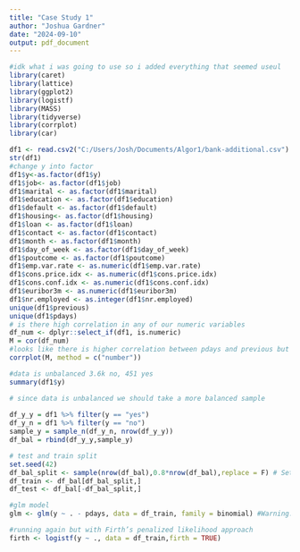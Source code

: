 ```yaml
---
title: "Case Study 1"
author: "Joshua Gardner"
date: "2024-09-10"
output: pdf_document
---
```


```r
#idk what i was going to use so i added everything that seemed useul
library(caret)
library(lattice)
library(ggplot2)
library(logistf)
library(MASS)
library(tidyverse)
library(corrplot)
library(car)
```
```r
df1 <- read.csv2("C:/Users/Josh/Documents/Algor1/bank-additional.csv")
str(df1)
#change y into factor 
df1$y<-as.factor(df1$y)
df1$job<- as.factor(df1$job)
df1$marital <- as.factor(df1$marital)
df1$education <- as.factor(df1$education)
df1$default <- as.factor(df1$default)
df1$housing<- as.factor(df1$housing)
df1$loan <- as.factor(df1$loan)
df1$contact <- as.factor(df1$contact)
df1$month <- as.factor(df1$month)
df1$day_of_week <- as.factor(df1$day_of_week)
df1$poutcome <- as.factor(df1$poutcome)
df1$emp.var.rate <- as.numeric(df1$emp.var.rate)
df1$cons.price.idx <- as.numeric(df1$cons.price.idx)
df1$cons.conf.idx <- as.numeric(df1$cons.conf.idx)
df1$euribor3m <- as.numeric(df1$euribor3m)
df1$nr.employed <- as.integer(df1$nr.employed)
unique(df1$previous)
unique(df1$pdays)
# is there high correlation in any of our numeric variables
df_num <- dplyr::select_if(df1, is.numeric)
M = cor(df_num)
#looks like there is higher correlation between pdays and previous but it is under .6 
corrplot(M, method = c("number"))

#data is unbalanced 3.6k no, 451 yes
summary(df1$y)
```

```r
# since data is unbalanced we should take a more balanced sample
 
df_y_y = df1 %>% filter(y == "yes")
df_y_n = df1 %>% filter(y == "no")
sample_y = sample_n(df_y_n, nrow(df_y_y))
df_bal = rbind(df_y_y,sample_y)

# test and train split
set.seed(42)
df_bal_split <- sample(nrow(df_bal),0.8*nrow(df_bal),replace = F) # Setting training sample to be 80% of the data
df_train <- df_bal[df_bal_split,]
df_test <- df_bal[-df_bal_split,]

#glm model
glm <- glm(y ~ . - pdays, data = df_train, family = binomial) #Warning: glm.fit: fitted probabilities numerically 0 or 1 occurred

#running again but with Firth’s penalized likelihood approach
firth <- logistf(y ~ ., data = df_train,firth = TRUE)
```




